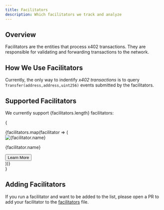 ```yaml
---
title: Facilitators
description: Which facilitators we track and analyze
---
```





## Overview

Facilitators are the entities that process x402 transactions. They are responsible for validating and forwarding transactions to the network.

## How We Use Facilitators

Currently, the only way to indentify _x402 transactions_ is to query `Transfer(address,address,uint256)` events submitted by the facilitators.

## Supported Facilitators

We currently support {facilitators.length} facilitators:

{

<div className="flex flex-col gap-2">
{facilitators.map(facilitator => (

<div
  key={facilitator.id}
  className="flex items-center justify-between gap-2 border rounded-md p-2"
>
  <div className="flex items-center gap-2">
    <Image
      src={facilitator.image}
      alt={facilitator.name}
      width={32}
      height={32}
      className="my-0! rounded-md"
    />
    <div className="flex flex-col">
      <p className="font-bold my-0!">{facilitator.name}</p>
      <Addresses addresses={facilitator.addresses} />
    </div>
  </div>
  <Link href={facilitator.link} target="_blank">
    <Button variant="outline">Learn More</Button>
  </Link>
</div>
))}
</div>
}

## Adding Facilitators

If you run a facilitator and want to be added to the list, please open a PR to add your facilitator to the [facilitators](https://github.com/Merit-Systems/x402scan/blob/main/src/lib/facilitators.ts) file.
